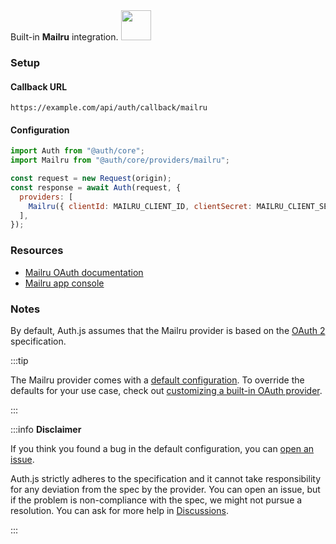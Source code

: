 <div
  style={{
    backgroundColor: "#000",
    display: "flex",
    justifyContent: "space-between",
    color: "#fff",
    padding: 16,
  }}
>
  <span>
    Built-in <b>Mailru</b> integration.
  </span>
  <a href="https://mail.ru">
    <img
      style={{ display: "block" }}
      src="/img/providers/mailru.svg"
      height="48"
      width="48"
    />
  </a>
</div>

### Setup

#### Callback URL

```
https://example.com/api/auth/callback/mailru
```

#### Configuration

```js
import Auth from "@auth/core";
import Mailru from "@auth/core/providers/mailru";

const request = new Request(origin);
const response = await Auth(request, {
  providers: [
    Mailru({ clientId: MAILRU_CLIENT_ID, clientSecret: MAILRU_CLIENT_SECRET }),
  ],
});
```

### Resources

- [Mailru OAuth documentation](https://o2.mail.ru/docs)
- [Mailru app console](https://o2.mail.ru/app/)

### Notes

By default, Auth.js assumes that the Mailru provider is
based on the [OAuth 2](https://www.rfc-editor.org/rfc/rfc6749.html) specification.

:::tip

The Mailru provider comes with a [default configuration](https://github.com/nextauthjs/next-auth/blob/main/packages/core/src/providers/ma.ts).
To override the defaults for your use case, check out [customizing a built-in OAuth provider](https://authjs.dev/guides/providers/custom-provider#override-default-options).

:::

:::info **Disclaimer**

If you think you found a bug in the default configuration, you can [open an issue](https://authjs.dev/new/provider-issue).

Auth.js strictly adheres to the specification and it cannot take responsibility for any deviation from
the spec by the provider. You can open an issue, but if the problem is non-compliance with the spec,
we might not pursue a resolution. You can ask for more help in [Discussions](https://authjs.dev/new/github-discussions).

:::
